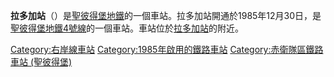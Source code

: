 {{unreferenced|time=2016-05-06T01:57:33+00:00}}
{{Infobox station
| name          = 拉多加<br />{{lang|ru|Лáдожская}}
| type          = {{STPETERSBURGMETRO type}}
| style         =
| image         = Metro SPB Line4 Ladozhskaya Platform.jpg
| image_size    =
| image_caption = 車站大廳
| address       = [[赤衛隊區_(聖彼得堡)|赤衛隊區]]
| borough       = [[聖彼得堡|聖彼得堡]]
| country       = [[俄羅斯|俄羅斯]]
| coordinates   = {{coord|59.932444|N|30.439306|E|display=title,inline}} 
| line          = {{STPETERSBURGMETRO-line4}}
| other         =
| structure     = 地下
| platform      = 1個[[島式月台|島式月台]]
| depth         = ≈{{Unit length|m|61}}
| levels        = 1層
| tracks        = 2條
| parking       =
| bicycle       =
| baggage_check =
| opened        = 1985年12月30日
| closed        =
| rebuilt       =
| electrified   =
| ADA           =
| code          =
| owned         = [[聖彼得堡地鐵|聖彼得堡地鐵]]
| zone          =
| smartcardname =
| smartcardstatus =
| former        =
| passengers    =
| pass_year     =
| pass_percent  =
| pass_system   =
| mpassengers   =
| services      = 
| map_locator   =
}}
'''拉多加站'''（{{lang-rus|Лáдожская|Ladozhskaya}}）是[[聖彼得堡地鐵|聖彼得堡地鐵]]的一個車站。拉多加站開通於1985年12月30日，是[[聖彼得堡地鐵4號線|聖彼得堡地鐵4號線]]的一個車站。車站位於[[拉多加站|拉多加站]]的附近。
{{Railwaystation-stub}}
{{右岸線}}
[[Category:右岸線車站|Category:右岸線車站]]
[[Category:1985年啟用的鐵路車站|Category:1985年啟用的鐵路車站]]
[[Category:赤衛隊區鐵路車站_(聖彼得堡)|Category:赤衛隊區鐵路車站 (聖彼得堡)]]